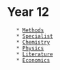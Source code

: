 
= Year 12 =
	* [[Methods]]
	* [[Specialist]]
	* [[Chemistry]]
	* [[Physics]]
	* [[Literature]]
	* [[Economics]]
